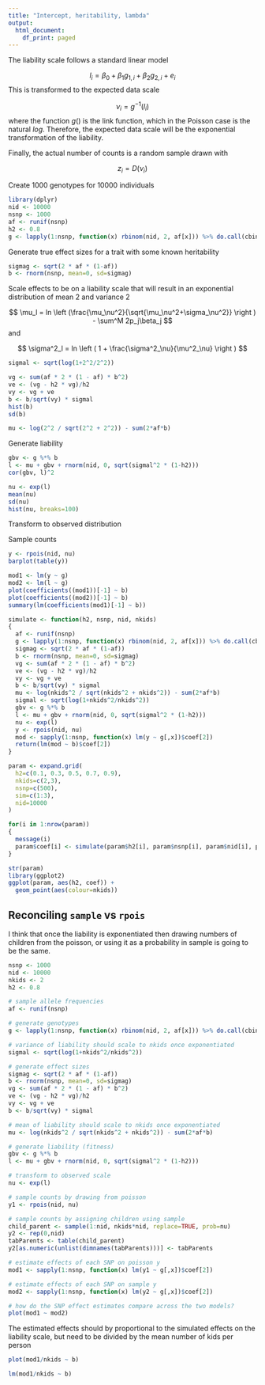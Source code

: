 ```yaml
---
title: "Intercept, heritability, lambda"
output:
  html_document:
    df_print: paged
---
```



The liability scale follows a standard linear model

$$
l_i = \beta_0 + \beta_1 g_{1,i} + \beta_2 g_{2,i} + e_i
$$
This is transformed to the expected data scale

$$
\nu_i = g^{-1}(l_i)
$$
where the function $g()$ is the link function, which in the Poisson case is the natural $log$. Therefore, the expected data scale will be the exponential transformation of the liability.

Finally, the actual number of counts is a random sample drawn with

$$
z_i = D(\nu_i)
$$

Create 1000 genotypes for 10000 individuals

```r
library(dplyr)
nid <- 10000
nsnp <- 1000
af <- runif(nsnp)
h2 <- 0.8
g <- lapply(1:nsnp, function(x) rbinom(nid, 2, af[x])) %>% do.call(cbind, .)
```

Generate true effect sizes for a trait with some known heritability

```r
sigmag <- sqrt(2 * af * (1-af))
b <- rnorm(nsnp, mean=0, sd=sigmag)
```

Scale effects to be on a liability scale that will result in an exponential distribution of mean 2 and variance 2

$$
\mu_l = ln \left (\frac{\mu_\nu^2}{\sqrt{\mu_\nu^2+\sigma_\nu^2}} \right ) - \sum^M 2p_j\beta_j
$$
and

$$
\sigma^2_l = ln \left ( 1 + \frac{\sigma^2_\nu}{\mu^2_\nu} \right )
$$

```r
sigmal <- sqrt(log(1+2^2/2^2))

vg <- sum(af * 2 * (1 - af) * b^2)
ve <- (vg - h2 * vg)/h2
vy <- vg + ve
b <- b/sqrt(vy) * sigmal
hist(b)
sd(b)

mu <- log(2^2 / sqrt(2^2 + 2^2)) - sum(2*af*b)
```

Generate liability

```r
gbv <- g %*% b
l <- mu + gbv + rnorm(nid, 0, sqrt(sigmal^2 * (1-h2)))
cor(gbv, l)^2
```

```r
nu <- exp(l)
mean(nu)
sd(nu)
hist(nu, breaks=100)
```

Transform to observed distribution

Sample counts

```r
y <- rpois(nid, nu)
barplot(table(y))
```

```r
mod1 <- lm(y ~ g)
mod2 <- lm(l ~ g)
plot(coefficients((mod1))[-1] ~ b)
plot(coefficients((mod2))[-1] ~ b)
summary(lm(coefficients(mod1)[-1] ~ b))
```

```r
simulate <- function(h2, nsnp, nid, nkids)
{
  af <- runif(nsnp)
  g <- lapply(1:nsnp, function(x) rbinom(nid, 2, af[x])) %>% do.call(cbind, .)
  sigmag <- sqrt(2 * af * (1-af))
  b <- rnorm(nsnp, mean=0, sd=sigmag)
  vg <- sum(af * 2 * (1 - af) * b^2)
  ve <- (vg - h2 * vg)/h2
  vy <- vg + ve
  b <- b/sqrt(vy) * sigmal
  mu <- log(nkids^2 / sqrt(nkids^2 + nkids^2)) - sum(2*af*b)
  sigmal <- sqrt(log(1+nkids^2/nkids^2))
  gbv <- g %*% b
  l <- mu + gbv + rnorm(nid, 0, sqrt(sigmal^2 * (1-h2)))
  nu <- exp(l)
  y <- rpois(nid, nu)
  mod <- sapply(1:nsnp, function(x) lm(y ~ g[,x])$coef[2])
  return(lm(mod ~ b)$coef[2])
}

param <- expand.grid(
  h2=c(0.1, 0.3, 0.5, 0.7, 0.9),
  nkids=c(2,3),
  nsnp=c(500),
  sim=c(1:3),
  nid=10000
)

for(i in 1:nrow(param))
{
  message(i)
  param$coef[i] <- simulate(param$h2[i], param$nsnp[i], param$nid[i], param$nkids[i])
}
```


```r
str(param)
library(ggplot2)
ggplot(param, aes(h2, coef)) +
  geom_point(aes(colour=nkids))
```


## Reconciling `sample` vs `rpois`

I think that once the liability is exponentiated then drawing numbers of children from the poisson, or using it as a probability in sample is going to be the same.


```r
nsnp <- 1000
nid <- 10000
nkids <- 2
h2 <- 0.8

# sample allele frequencies
af <- runif(nsnp)

# generate genotypes
g <- lapply(1:nsnp, function(x) rbinom(nid, 2, af[x])) %>% do.call(cbind, .)

# variance of liability should scale to nkids once exponentiated
sigmal <- sqrt(log(1+nkids^2/nkids^2))

# generate effect sizes
sigmag <- sqrt(2 * af * (1-af))
b <- rnorm(nsnp, mean=0, sd=sigmag)
vg <- sum(af * 2 * (1 - af) * b^2)
ve <- (vg - h2 * vg)/h2
vy <- vg + ve
b <- b/sqrt(vy) * sigmal

# mean of liability should scale to nkids once exponentiated
mu <- log(nkids^2 / sqrt(nkids^2 + nkids^2)) - sum(2*af*b)

# generate liability (fitness)
gbv <- g %*% b
l <- mu + gbv + rnorm(nid, 0, sqrt(sigmal^2 * (1-h2)))

# transform to observed scale
nu <- exp(l)

# sample counts by drawing from poisson
y1 <- rpois(nid, nu)

# sample counts by assigning children using sample
child_parent <- sample(1:nid, nkids*nid, replace=TRUE, prob=nu)
y2 <- rep(0,nid)
tabParents <- table(child_parent)
y2[as.numeric(unlist(dimnames(tabParents)))] <- tabParents

# estimate effects of each SNP on poisson y
mod1 <- sapply(1:nsnp, function(x) lm(y1 ~ g[,x])$coef[2])

# estimate effects of each SNP on sample y
mod2 <- sapply(1:nsnp, function(x) lm(y2 ~ g[,x])$coef[2])

# how do the SNP effect estimates compare across the two models?
plot(mod1 ~ mod2)
```

The estimated effects should by proportional to the simulated effects on the liability scale, but need to be divided by the mean number of kids per person

```r
plot(mod1/nkids ~ b)
```

```r
lm(mod1/nkids ~ b)
```

